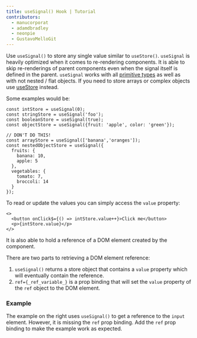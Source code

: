 ```yaml
---
title: useSignal() Hook | Tutorial
contributors:
  - manucorporat
  - adamdbradley
  - neonpie
  - GustavoMelloGit
---
```


Use `useSignal()` to store any single value similar to `useStore()`. `useSignal` is heavily optimized when it comes to re-rendering components. It is able to skip re-renderings of parent components even when the signal itself is defined in the parent. `useSignal` works with all [primitive types](https://developer.mozilla.org/en-US/docs/Glossary/Primitive) as well as with not nested / flat objects. If you need to store arrays or complex objects use [useStore](https://qwik.builder.io/docs/components/state/#usestore) instead.

Some examples would be:

```tsx
const intStore = useSignal(0);
const stringStore = useSignal('foo');
const booleanStore = useSignal(true);
const objectStore = useSignal({fruit: 'apple', color: 'green'});

// DON'T DO THIS!
const arrayStore = useSignal(['banana','oranges']);
const nestedObjectStore = useSignal({
  fruits: {
    banana: 10,
    apple: 5
  },
  vegetables: {
    tomato: 7,
    broccoli: 14
  }
});
```

To read or update the values you can simply access the `value` property:

```
<>
  <button onClick$={() => intStore.value++}>Click me</button>
  <p>{intStore.value}</p>
</>
```

It is also able to hold a reference of a DOM element created by the component.

There are two parts to retrieving a DOM element reference:

1. `useSignal()` returns a store object that contains a `value` property which will eventually contain the reference.
2. `ref={_ref_variable_}` is a prop binding that will set the `value` property of the `ref` object to the DOM element.

### Example

The example on the right uses `useSignal()` to get a reference to the `input` element. However, it is missing the `ref` prop binding. Add the `ref` prop binding to make the example work as expected.
